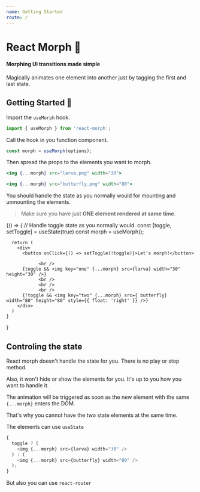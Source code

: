 ```yaml
---
name: Getting Started
route: /
---
```



# React Morph ️🦋

#### Morphing UI transitions made simple

Magically animates one element into another just by tagging the first and last state.

## Getting Started 🐛

Import the `useMorph` hook.

```js
import { useMorph } from 'react-morph';
```

Call the hook in you function component.

```js
const morph = useMorph(options);
```

Then spread the props to the elements you want to morph.

```jsx
<img {...morph} src="larva.png" width="30">
```

```jsx
<img {...morph} src="butterfly.png" width="80">
```

You should handle the state as you normally would for mounting and unmounting the elements.

> Make sure you have just **ONE element rendered at same time**.

<Playground>
  {() => {
	  // Handle toggle state as you normally would.
	  const [toggle, setToggle] = useState(true)
	  const morph = useMorph();

      return (
        <div>
          <button onClick={() => setToggle(!toggle)}>Let's morph!</button>

  				<br />
          {toggle && <img key="one" {...morph} src={larva} width="30" height="30" />}
  				<br />
  				<br />
  				<br />
          {!toggle && <img key="two" {...morph} src={ butterfly} width="80" height="80" style={{ float: 'right' }} />}
        </div>
      )
    }
}
</Playground>

## Controling the state

React morph doesn't handle the state for you. There is no play or stop method.

Also, it won't hide or show the elements for you. It's up to you how you want to handle it.

The animation will be triggered as soon as the new element with the same `{...morph}` enters the DOM.

That's why you cannot have the two state elements at the same time.

The elements can use `useState`

```js
{
  toggle ? (
    <img {...morph} src={larva} width="30" />
  ) : (
    <img {...morph} src={butterfly} width="80" />
  );
}
```

But also you can use `react-router`
